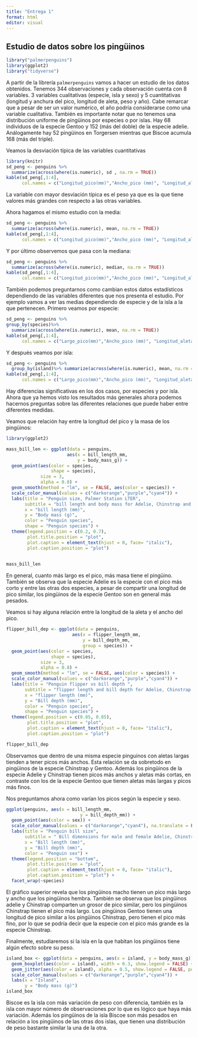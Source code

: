 ```yaml
---
title: "Entrega 1"
format: html
editor: visual
---
```


## Estudio de datos sobre los pingüinos



```r
library("palmerpenguins")
library(ggplot2)
library("tidyverse")

```
A partir de la librería `palmerpenguins`\index{chunk option!class.source} vamos a hacer un estudio de los datos obtenidos.
Tenemos 344 observaciones y cada observación cuenta con 8 variables. 3 variables cualitativas (especie, isla y sexo) y 5 cuantitativas (longitud y anchura del pico, longitud de aleta, peso y año). Cabe remarcar que a pesar de ser un valor numérico, el año podría considerarse como una variable cualitativa. También es importante notar que no tenemos una distribución uniforme de pingüinos por especies o por islas. Hay 68 individuos de la especie Gentoo y 152 (más del doble) de la especie adelie. Análogamente hay 52 pingüinos en Torgersen mientras que Biscoe acumula 168 (más del triple).

Veamos la desviación típica de las variables cuantitativas

```r
library(knitr)
sd_peng <- penguins %>% 
  summarize(across(where(is.numeric), sd , na.rm = TRUE))
kable(sd_peng[,1:4],
      col.names = c("Longitud_pico(mm)","Ancho_pico (mm)", "Longitud_aleta(mm)","Peso (g)"))
```

La variable con mayor desviación típica es el peso ya que es la que tiene valores más grandes con respecto a las otras variables.

Ahora hagamos el mismo estudio con la media:

```r
sd_peng <- penguins %>% 
  summarize(across(where(is.numeric), mean, na.rm = TRUE))
kable(sd_peng[,1:4],
      col.names = c("Longitud_pico(mm)","Ancho_pico (mm)", "Longitud_aleta(mm)","Peso (g)"))

```

Y por último observemos que pasa con la mediana:
```r
sd_peng <- penguins %>% 
  summarize(across(where(is.numeric), median, na.rm = TRUE))
kable(sd_peng[,1:4],
      col.names = c("Longitud_pico(mm)","Ancho_pico (mm)", "Longitud_aleta(mm)","Peso (g)"))

```

También podemos preguntarnos como cambian estos datos estadísticos dependiendo de las variables diferentes que nos presenta el estudio. Por ejemplo vamos a ver las medias dependiendo de especie y de la isla a la que pertenecen. Primero veamos por especie:

```r
sd_peng <- penguins %>%
group_by(species)%>% 
  summarize(across(where(is.numeric), mean, na.rm = TRUE))
kable(sd_peng[,1:4],
      col.names = c("Largo_pico(mm)","Ancho_pico (mm)", "Longitud_aleta(mm)","Peso (g)"))

```

Y después veamos por isla:
```r
sd_peng <- penguins %>% 
  group_by(island)%>% summarize(across(where(is.numeric), mean, na.rm = TRUE))
kable(sd_peng[,1:4],
      col.names = c("Largo_pico(mm)","Ancho_pico (mm)", "Longitud_aleta(mm)","Peso (g)"))

```
Hay diferencias significativas en los dos casos, por especies y por isla. Ahora que ya hemos visto los resultados más generales ahora podemos hacernos preguntas sobre las diferentes relaciones que puede haber entre diferentes medidas.

Veamos que relación hay entre la longitud del pico y la masa de los pingüinos:

```r
library(ggplot2)

mass_bill_len <- ggplot(data = penguins, 
                       aes(x = bill_length_mm,
                           y = body_mass_g)) +
  geom_point(aes(color = species, 
                 shape = species),
             size = 3,
             alpha = 0.8) +
  geom_smooth(method = "lm", se = FALSE, aes(color = species)) +
  scale_color_manual(values = c("darkorange","purple","cyan4")) +
  labs(title = "Penguin size, Palmer Station LTER",
       subtitle = "bill length and body mass for Adelie, Chinstrap and Gentoo Penguins",
       x = "bill length (mm)",
       y = "Body mass (g)",
       color = "Penguin species",
       shape = "Penguin species") +
  theme(legend.position = c(0.2, 0.7),
        plot.title.position = "plot",
        plot.caption = element_text(hjust = 0, face= "italic"),
        plot.caption.position = "plot")
 

mass_bill_len
```

En general, cuanto más largo es el pico, más masa tiene el pingüino. También se observa que la especie Adelie es la especie con el pico más corto y entre las otras dos especies, a pesar de compartir una longitud de pico similar, los pingüinos de la especie Gentoo son en general más pesados.

Veamos si hay alguna relación entre la longitud de la aleta y el ancho del pico.

```r
flipper_bill_dep <- ggplot(data = penguins,
                         aes(x = flipper_length_mm,
                             y = bill_depth_mm,
                             group = species)) +
  geom_point(aes(color = species, 
                 shape = species),
             size = 3,
             alpha = 0.8) +
  geom_smooth(method = "lm", se = FALSE, aes(color = species)) +
  scale_color_manual(values = c("darkorange","purple","cyan4")) +
  labs(title = "Penguin flipper vs bill depth ",
       subtitle = "flipper length and bill depth for Adelie, Chinstrap and Gentoo Penguins at Palmer Station LTER",
       x = "flipper length (mm)",
       y = "Bill depth (mm)",
       color = "Penguin species",
       shape = "Penguin species") +
  theme(legend.position = c(0.85, 0.85),
        plot.title.position = "plot",
        plot.caption = element_text(hjust = 0, face= "italic"),
        plot.caption.position = "plot")

flipper_bill_dep
```

Observamos que dentro de una misma especie pinguinos con aletas largas tienden a tener picos más anchos. Esta relación se da sobretodo en pingüinos de la especie Chinstrap y Gentoo. Además los pingüinos de la especie Adelie y Chinstrap tienen picos más anchos y aletas más cortas, en contraste con los de la especie Gentoo que tienen aletas más largas y picos más finos.

Nos preguntamos ahora como varían los picos según la especie y sexo.

```r

ggplot(penguins, aes(x = bill_length_mm,
                            y = bill_depth_mm)) +
  geom_point(aes(color = sex)) +
  scale_color_manual(values = c("darkorange","cyan4"), na.translate = FALSE) +
  labs(title = "Penguin bill size",
       subtitle = " Bill dimensions for male and female Adelie, Chinstrap and Gentoo Penguins at Palmer Station LTER",
       x = "Bill length (mm)",
       y = "Bill depth (mm)",
       color = "Penguin sex") +
  theme(legend.position = "bottom",
        plot.title.position = "plot",
        plot.caption = element_text(hjust = 0, face= "italic"),
        plot.caption.position = "plot") +
  facet_wrap(~species)
```

El gráfico superior revela que los pingüinos macho tienen un pico más largo y ancho que los pingüinos hembra. También se observa que los pingüinos adelie y Chinstrap comparten un grosor de pico similar, pero los pingüinos Chinstrap tienen el pico más largo. Los pingüinos Gentoo tienen una longitud de pico similar a los pingüinos Chinstrap, pero tienen el pico más fino, por lo que se podría decir que la especie con el pico más grande es la especie Chinstrap.

Finalmente, estudiaremos si la isla en la que habitan los pingüinos tiene algún efecto sobre su peso.

```r
island_box <- ggplot(data = penguins, aes(x = island, y = body_mass_g)) +
  geom_boxplot(aes(color = island), width = 0.3, show.legend = FALSE) +
  geom_jitter(aes(color = island), alpha = 0.5, show.legend = FALSE, position = position_jitter(width = 0.2, seed = 0)) +
  scale_color_manual(values = c("darkorange","purple","cyan4")) +
  labs(x = "Island",
       y = "Body mass (g)")
island_box

```

Biscoe es la isla con más variación de peso con diferencia, también es la isla con mayor número de observaciones por lo que es lógico que haya más variación. Además los pingüinos de la isla Biscoe son más pesados en relación a los pingüinos de las otras dos islas, que tienen una distribución de peso bastante similar la una de la otra.
